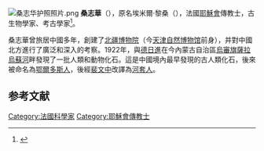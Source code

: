 [[File:桑志华护照照片.png|thumb]]
'''桑志華'''（{{bd|1876年||1952年|catIdx=L}}），原名埃米爾·黎桑（{{lang-fr|Emile Licent}}），法國[[耶穌會|耶穌會]]傳教士，古生物學家、考古學家<ref name="天津北疆博物院考实">{{cite journal|author1=房建昌|title=天津北疆博物院考实|journal=中国科技史料|date=2003-03-30}}</ref>。

桑志華曾旅居中國多年，創建了[[北疆博物院|北疆博物院]]（今[[天津自然博物馆|天津自然博物馆]]前身），并對中國北方進行了廣泛和深入的考察。1922年，與[[德日進|德日進]]在今內蒙古自治區[[烏審旗|烏審旗]][[薩拉烏蘇河|薩拉烏蘇河]]畔發現了一批人類和動物化石。這是中國境內最早發現的古人類化石，後來被命名為[[鄂爾多斯人|鄂爾多斯人]]，後經[[裴文中|裴文中]]改譯為[[河套人|河套人]]。

==参考文献==
{{reflist}}

{{Authority control}}
[[Category:法國科學家|Category:法國科學家]]
[[Category:耶穌會傳教士|Category:耶穌會傳教士]]